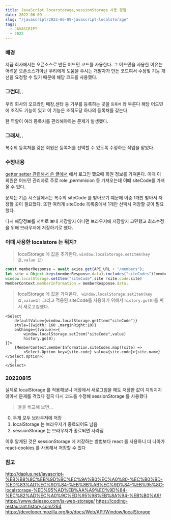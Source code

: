 ```yaml
---
title: JavaScript locarstorage,sessionStorage 사용 경험
date: 2022-06-09
slug: "/javascript/2022-06-09-javascript-localstorage"
tags:
  - JAVASCRIPT
  - 2022
--- 
```




### 배경
지금 회사에서는 오픈소스로 만든 어드민 코드를 사용한다.
그 어드민을 사용한 이유는 
어려운 오픈소스가아닌 우리에게 도움을 주시는 개발자가 만든 코드여서
수정및 기능 개선을 요청할 수 있기 때문에 해당 코드를 사용했다.

### 그런데..
우리 회사의 오프라인 매장,센타 등 기부를 등록하는 곳을 `등록처` 라 부른다
해당 어드민에 조직도 기능이 있고
이 기능은 조직도당 하나의 등록처를 갖는다

한 역할이 여러 등록처를 관리해야하는 문제가 발생했다.

### 그래서..

복수의 등록처를 갖은 회원은 등록처를 선택할 수 있도록 수정하는 작업을 맡았다.


### 수정내용
[getter setter 관련해서 쓴 글에서](https://gwiyeomgo.github.io/javascript/2022-06-17-javascript-getter-setter)
에서 로그인 했으때 회원 정보를 가져온다. 
이때 이 회원은 어드민 관리자로 주로 role ,permmision 등 가져오는데 이떄 siteCode를 가져올 수 있다.

문제는 기존 시스템에서는 복수의 siteCode 를 받아오기 떄문에
이중 1개만 받아서 저장할 곳이 필요했다.
또한 여러개 siteCode 목록중에서 1개만 선택시 저장할 곳이 필요했다.

다시 해당정보를 서버로 보내 저장할지 아니면 브라우저에 저장할지 고민했고
최소수정을 위해 브라우저에 저장하기로 했다.

### 이때 사용한 localstore 는 뭐지?

> localStorage 에 값을 추가한다.
`window.localStorage.setItem(key값,value 값)`

```javascript
const memberResponse = await axios.get(API_URL + "/members");
let site = Object.keys(memberResponse.data).includes("siteCodes")?memberResponse.data.siteCodes[0] :""
window.localStorage.setItem("siteCode",site ?site.code:site)
MemberContext.memberInformation = memberResponse.data;
```

> localStorage 에 값을 가져온다.
` window.localStorage.setItem(key값,value값)`
그리고 적용된 siteCode를 사용하기 위해서 `history.go(0)`를 써서 새로고침했다.


```
<Select
    defaultValue={window.localStorage.getItem("siteCode")}
    style={{width: 160 ,marginRight:10}}
    onChange={(value)=>{
        window.localStorage.setItem("siteCode",value)
        history.go(0);
}}>
    {MemberContext.memberInformation.siteCodes.map((site) =>
        <Select.Option key={site.code} value={site.code}>{site.name}</Select.Option>)
    }
</Select>
```

### 20220815
실제로 localStorage 를 적용해보니
매장에서 새로그침을 해도 저장한 값이 지워지지 않아서
문제를 격었다
결국 다시 코드를 수정해 sessionStorage 를 사용했다
>둘을 비교해 보면...

0. 두개 모두 브라우저에 저장
1. localStorage 는 브라우저가 종료되어도 남음
2. sessionStorage 는 브라우저가 종료되면 사라짐


이후 알게된 것은 sessionStorage 에 저장하는 방법보다
react 를 사용하니
더 나아가 react-cookies 를 사용해서 저장할 수 있다

### 참고
http://daplus.net/javascript-%EB%B8%8C%EB%9D%BC%EC%9A%B0%EC%A0%80-%EC%B0%BD-%ED%83%AD%EC%9D%84-%EB%8B%AB%EC%9D%84-%EB%95%8C-localstorage-%ED%95%AD%EB%AA%A9%EC%9D%84-%EC%82%AD%EC%A0%9C%ED%95%98%EB%8A%94-%EB%B0%A9/
https://www.daleseo.com/js-web-storage/
https://coding-restaurant.tistory.com/264
https://developer.mozilla.org/ko/docs/Web/API/Window/localStorage